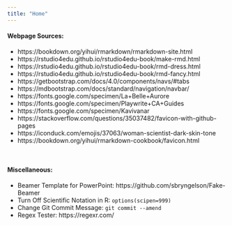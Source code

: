```yaml
---
title: "Home"
---
```


#### Webpage Sources:  

- https://bookdown.org/yihui/rmarkdown/rmarkdown-site.html  
- https://rstudio4edu.github.io/rstudio4edu-book/make-rmd.html  
- https://rstudio4edu.github.io/rstudio4edu-book/rmd-dress.html  
- https://rstudio4edu.github.io/rstudio4edu-book/rmd-fancy.html  
- https://getbootstrap.com/docs/4.0/components/navs/#tabs  
- https://mdbootstrap.com/docs/standard/navigation/navbar/  
- https://fonts.google.com/specimen/La+Belle+Aurore  
- https://fonts.google.com/specimen/Playwrite+CA+Guides  
- https://fonts.google.com/specimen/Kavivanar  
- https://stackoverflow.com/questions/35037482/favicon-with-github-pages  
- https://iconduck.com/emojis/37063/woman-scientist-dark-skin-tone  
- https://bookdown.org/yihui/rmarkdown-cookbook/favicon.html  

&nbsp;

#### Miscellaneous:  

- Beamer Template for PowerPoint: https://github.com/sbryngelson/Fake-Beamer
- Turn Off Scientific Notation in R: `options(scipen=999)`
- Change Git Commit Message: `git commit --amend`
- Regex Tester: https://regexr.com/

